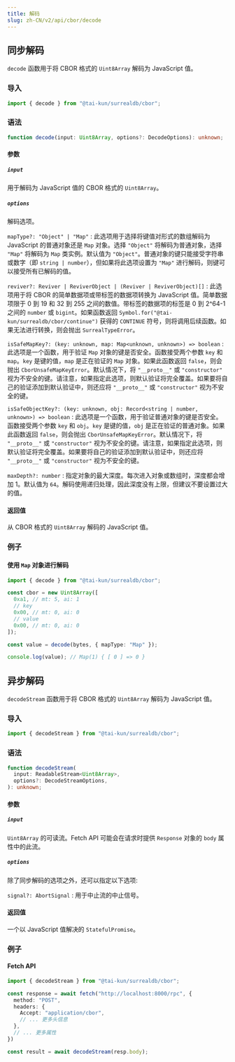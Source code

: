 ```yaml
---
title: 解码
slug: zh-CN/v2/api/cbor/decode
---
```


## 同步解码

`decode` 函数用于将 CBOR 格式的 `Uint8Array` 解码为 JavaScript 值。

### 导入

```ts
import { decode } from "@tai-kun/surrealdb/cbor";
```

### 语法

```ts
function decode(input: Uint8Array, options?: DecodeOptions): unknown;
```

#### 参数

##### `input`

用于解码为 JavaScript 值的 CBOR 格式的 `Uint8Array`。

##### `options`

解码选项。

`mapType?: "Object" | "Map"`
:   此选项用于选择将键值对形式的数组解码为 JavaScript 的普通对象还是 `Map` 对象。选择 `"Object"` 将解码为普通对象，选择 `"Map"` 将解码为 `Map` 类实例。默认值为 `"Object"`。普通对象的键只能接受字符串或数字（即 `string | number`），但如果将此选项设置为 `"Map"` 进行解码，则键可以接受所有已解码的值。

`reviver?: Reviver | ReviverObject | (Reviver | ReviverObject)[]`
:   此选项用于将 CBOR 的简单数据项或带标签的数据项转换为 JavaScript 值。简单数据项限于 0 到 19 和 32 到 255 之间的数值。带标签的数据项的标签是 0 到 2^64-1 之间的 `number` 或 `bigint`。如果函数返回 `Symbol.for("@tai-kun/surrealdb/cbor/continue")` 获得的 `CONTINUE` 符号，则将调用后续函数。如果无法进行转换，则会抛出 `SurrealTypeError`。

`isSafeMapKey?: (key: unknown, map: Map<unknown, unknown>) => boolean`
:   此选项是一个函数，用于验证 `Map` 对象的键是否安全。函数接受两个参数 `key` 和 `map`。`key` 是键的值，`map` 是正在验证的 `Map` 对象。如果此函数返回 `false`，则会抛出 `CborUnsafeMapKeyError`。默认情况下，将 `"__proto__"` 或 `"constructor"` 视为不安全的键。请注意，如果指定此选项，则默认验证将完全覆盖。如果要将自己的验证添加到默认验证中，则还应将 `"__proto__"` 或 `"constructor"` 视为不安全的键。

`isSafeObjectKey?: (key: unknown, obj: Record<string | number, unknown>) => boolean`
:   此选项是一个函数，用于验证普通对象的键是否安全。函数接受两个参数 `key` 和 `obj`。`key` 是键的值，`obj` 是正在验证的普通对象。如果此函数返回 `false`，则会抛出 `CborUnsafeMapKeyError`。默认情况下，将 `"__proto__"` 或 `"constructor"` 视为不安全的键。请注意，如果指定此选项，则默认验证将完全覆盖。如果要将自己的验证添加到默认验证中，则还应将 `"__proto__"` 或 `"constructor"` 视为不安全的键。

`maxDepth?: number`
:   指定对象的最大深度。每次进入对象或数组时，深度都会增加 1。默认值为 `64`。解码使用递归处理，因此深度没有上限，但建议不要设置过大的值。

#### 返回值

从 CBOR 格式的 `Uint8Array` 解码的 JavaScript 值。

### 例子

#### 使用 `Map` 对象进行解码

```ts
import { decode } from "@tai-kun/surrealdb/cbor";

const cbor = new Uint8Array([
  0xa1, // mt: 5, ai: 1
  // key
  0x00, // mt: 0, ai: 0
  // value
  0x00, // mt: 0, ai: 0
]);

const value = decode(bytes, { mapType: "Map" });

console.log(value); // Map(1) { [ 0 ] => 0 }
```

## 异步解码

`decodeStream` 函数用于将 CBOR 格式的 `Uint8Array` 解码为 JavaScript 值。

### 导入

```ts
import { decodeStream } from "@tai-kun/surrealdb/cbor";
```

### 语法

```ts
function decodeStream(
  input: ReadableStream<Uint8Array>,
  options?: DecodeStreamOptions,
): unknown;
```

#### 参数

##### `input`

`Uint8Array` 的可读流。Fetch API 可能会在请求时提供 `Response` 对象的 `body` 属性中的此流。

##### `options`

除了同步解码的选项之外，还可以指定以下选项:

`signal?: AbortSignal`
:   用于中止流的中止信号。

#### 返回值

一个以 JavaScript 值解决的 `StatefulPromise`。

### 例子

#### Fetch API

```ts
import { decodeStream } from "@tai-kun/surrealdb/cbor";

const response = await fetch("http://localhost:8000/rpc", {
  method: "POST",
  headers: {
    Accept: "application/cbor",
    // ... 更多头信息
  },
  // ... 更多属性
})

const result = await decodeStream(resp.body);
```
